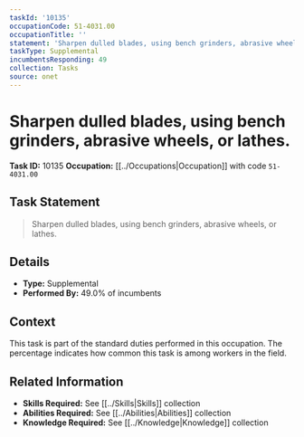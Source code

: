```yaml
---
taskId: '10135'
occupationCode: 51-4031.00
occupationTitle: ''
statement: 'Sharpen dulled blades, using bench grinders, abrasive wheels, or lathes.'
taskType: Supplemental
incumbentsResponding: 49
collection: Tasks
source: onet
---
```

# Sharpen dulled blades, using bench grinders, abrasive wheels, or lathes.

**Task ID:** 10135
**Occupation:** [[../Occupations|Occupation]] with code `51-4031.00`

## Task Statement

> Sharpen dulled blades, using bench grinders, abrasive wheels, or lathes.

## Details

- **Type:** Supplemental
- **Performed By:** 49.0% of incumbents

## Context

This task is part of the standard duties performed in this occupation. The percentage indicates how common this task is among workers in the field.

## Related Information

- **Skills Required:** See [[../Skills|Skills]] collection
- **Abilities Required:** See [[../Abilities|Abilities]] collection
- **Knowledge Required:** See [[../Knowledge|Knowledge]] collection
